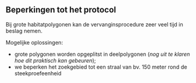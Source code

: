 ## Beperkingen tot het protocol

<!--
Bespreek hieronder onder welke condities het veldprotocol niet gebruikt kan worden of wanneer afwijkingen nodig zijn ten opzichte van het standaard protocol. Vermeld hier ook mogelijke interferenties, knelpunten, …
-->

Bij grote habitatpolygonen kan de vervanginsprocedure zeer veel tijd in beslag nemen. 

Mogelijke oplossingen:

+ grote polygonen worden opgeplitst in deelpolygonen (*nog uit te klaren hoe dit praktisch kan gebeuren*);
+ we beperken het zoekgebied tot een straal van bv. 150 meter rond de steekproefeenheid




